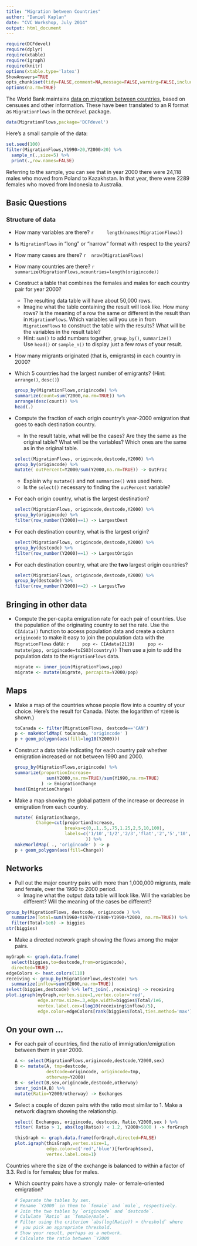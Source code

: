 ```yaml
---
title: "Migration between Countries"
author: "Daniel Kaplan"
date: "CVC Workshop, July 2014"
output: html_document
---
```


```r
require(DCFdevel)
require(dplyr)
require(xtable)
require(igraph)
require(knitr)
options(xtable.type='latex')
ShowAnswers=TRUE 
opts_chunk$set(tidy=FALSE,comment=NA,message=FALSE,warning=FALSE,include=ShowAnswers)
options(na.rm=TRUE)

```

The World Bank maintains [data on migration between countries](http://data.worldbank.org/data-catalog/global-bilateral-migration-databas), based on censuses and other information.  These have been translated to an R format as `MigrationFlows` in the `DCFdevel` package.

```r
data(MigrationFlows,package='DCFdevel')
```

Here's a small sample of the data:  
```r
set.seed(100)
filter(MigrationFlows,Y1990>20,Y2000>20) %>% 
  sample_n(.,size=5) %>%
  print(.,row.names=FALSE)
```

Referring to the sample, you can see that in year 2000 there were 24,118 males who moved from Poland to Kazakhstan. In that year, there were 2289 females who moved from Indonesia to Australia.

## Basic Questions 

### Structure of data

* How many variables are there?
    ```r
    length(names(MigrationFlows))
    ```

* Is `MigrationFlows` in "long" or "narrow" format with respect to the years?
* How many cases are there?
   ```r
   nrow(MigrationFlows)
   ```

* How many countries are there?
   ```r
   summarize(MigrationFlows,ncountries=length(origincode))
   ```

* Construct a table that combines the females and males for each country pair for year 2000?
    * The resulting data table will have about 50,000 rows.
    * Imagine what the table containing the result will look like.  How many rows? Is the meaning of a row the same or different in the result than in `MigrationFlows`. Which variables will you use in from `MigrationFlows` to construct the table with the results?  What will be the variables in the result table?
    * Hint: `sum()` to add numbers together, `group_by()`, `summarize()`  
    Use `head()` or `sample_n()` to display just a few rows of your result. 

* How many migrants originated (that is, emigrants) in each country in 2000?


* Which 5 countries had the largest number of emigrants?  (Hint: `arrange()`, `desc()`)

    ```r
    group_by(MigrationFlows,origincode) %>% 
    summarize(count=sum(Y2000,na.rm=TRUE)) %>% 
    arrange(desc(count)) %>% 
    head(.)
    ```

* Compute the fraction of each origin country's year-2000 emigration that goes to each destination country.
    * In the result table, what will be the cases?  Are they the same as the original table?  What will be the variables?  Which ones are the same as in the original table.

    ```r
    select(MigrationFlows, origincode,destcode,Y2000) %>% 
    group_by(origincode) %>%
    mutate( outPercent=Y2000/sum(Y2000,na.rm=TRUE)) -> OutFrac
    ```

    * Explain why `mutate()` and not `summarize()` was used here.
    * Is the `select()` necessary to finding the `outPercent` variable?

    
* For each origin country, what is the largest destination?

    ```r
    select(MigrationFlows, origincode,destcode,Y2000) %>% 
    group_by(origincode) %>%
    filter(row_number(Y2000)==1) -> LargestDest
    ```
    
* For each destination country, what is the largest origin?

    ```r
    select(MigrationFlows, origincode,destcode,Y2000) %>% 
    group_by(destcode) %>%
    filter(row_number(Y2000)==1) -> LargestOrigin
    ```
    


* For each destination country, what are the **two** largest origin countries?

    ```r
    select(MigrationFlows, origincode,destcode,Y2000) %>% 
    group_by(destcode) %>%
    filter(row_number(Y2000)<=2) -> LargestTwo
    ```

## Bringing in other data

* Compute the per-capita emigration rate for each pair of countries.  Use the population of the originating country to set the rate.
    Use the `CIAdata()` function to access population data and create a column `origincode` to make it easy to join the population data with the `MigrationFlows` data:
    ```r
    pop <- CIAdata(2119)
    pop <- mutate(pop, origincode=toISO3(country))
    ```
    Then use a join to add the population data to the `MigrationFlows` data.

    ```r
    migrate <- inner_join(MigrationFlows,pop)
    migrate <- mutate(migrate, percapita=Y2000/pop)
    ```



## Maps

* Make a map of the countries whose people flow into a country of your choice.  Here's the result for Canada.  (Note: the logarithm of `Y2000` is shown.)

    ```r
    toCanada <- filter(MigrationFlows, destcode=='CAN') 
    p <- makeWorldMap( toCanada, 'origincode' )
    p + geom_polygon(aes(fill=log10(Y2000)))
```

* Construct a data table indicating for each country pair whether emigration increased or not between 1990 and 2000.

    ```r
    group_by(MigrationFlows,origincode) %>% 
    summarize(proportionIncrease=
                sum(Y2000,na.rm=TRUE)/sum(Y1990,na.rm=TRUE)
              ) -> EmigrationChange
    head(EmigrationChange)
```

* Make a map showing the global pattern of the increase or decrease in emigration from each country.

    ```r
    mutate( EmigrationChange, 
            Change=cut(proportionIncrease,
                       breaks=c(0,.1,.5,.75,1.25,2,5,10,100),
                       labels=c('1/10','1/2','2/3','flat','2','5','10','>10')
                               )) %>%
    makeWorldMap( ., 'origincode' ) -> p
    p + geom_polygon(aes(fill=Change))
                          
    ```

## Networks

* Pull out the major country pairs with more than 1,000,000 migrants, male and female, over the 1960 to 2000 period.
   * Imagine what the output data table will look like.  Will the variables be different?  Will the meaning of the cases be different?

```r
group_by(MigrationFlows, destcode, origincode ) %>% 
  summarize(Total=sum(Y1960+Y1970+Y1980+Y1990+Y2000, na.rm=TRUE)) %>%
  filter(Total>1e6) -> biggies
str(biggies)
```

* Make a directed network graph showing the flows among the major pairs.

```r
myGraph <- graph.data.frame( 
  select(biggies,to=destcode,from=origincode), 
  directed=TRUE)
edgeColors <- heat.colors(110)
receiving <- group_by(MigrationFlows,destcode) %>% 
  summarize(inflow=sum(Y2000,na.rm=TRUE))
select(biggies,destcode) %>% left_join(.,receiving) -> receiving
plot.igraph(myGraph,vertex.size=1,vertex.color='red',
            edge.arrow.size=.3,edge.width=biggies$Total/1e6,
            vertex.label.cex=(log10(receiving$inflow)/5),
            edge.color=edgeColors[rank(biggies$Total,ties.method='max')])
```



## On your own ...

* For each pair of countries, find the ratio of immigration/emigration between them in year 2000.

    ```r
    A <- select(MigrationFlows,origincode,destcode,Y2000,sex)
    B <- mutate(A, tmp=destcode, 
                destcode=origincode, origincode=tmp,
                otherway=Y2000)
    B <- select(B,sex,origincode,destcode,otherway) 
    inner_join(A,B) %>%
    mutate(Ratio=Y2000/otherway) -> Exchanges
    ```
    
* Select a couple of dozen pairs with the ratio most similar to 1.  Make a network diagram showing the relationship. 

    ```r
    select( Exchanges, origincode, destcode, Ratio,Y2000,sex ) %>%
    filter( Ratio > 1, abs(log(Ratio)) < 1.2, Y2000>5000 ) -> forGraph
    ```
   
    ```r
    thisGraph <- graph.data.frame(forGraph,directed=FALSE)
    plot.igraph(thisGraph,vertex.size=1,
                edge.color=c('red','blue')[forGraph$sex],
                vertex.label.cex=1)
    ```
   
Countries where the size of the exchange is balanced to within a factor of 3.3. Red is for females; blue for males.
   
* Which country pairs have a strongly male- or female-oriented emigration?

    ```r
   # Separate the tables by sex.  
   # Rename `Y2000` in them to `female` and `male`, respectively.
   # Join the two tables by `origincode` and `destcode`.
   # Calulate `Ratio` as `female/male`.
   # Filter using the criterion `abs(log(Ratio)) > threshold` where
   #  you pick an appropriate threshold.
   # Show your result, perhaps as a network.
   # Calculate the ratio between `Y2000
    ```